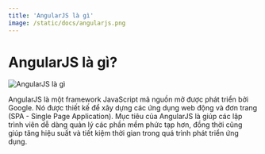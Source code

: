 ```yaml
---
title: 'AngularJS là gì'
image: /static/docs/angularjs.png
---
```


# AngularJS là gì?

![AngularJS là gì](/static/docs/angularjs.png)

AngularJS là một framework JavaScript mã nguồn mở được phát triển bởi Google. Nó được thiết kế để xây dựng các ứng dụng web động và đơn trang (SPA - Single Page Application). Mục tiêu của AngularJS là giúp các lập trình viên dễ dàng quản lý các phần mềm phức tạp hơn, đồng thời cũng giúp tăng hiệu suất và tiết kiệm thời gian trong quá trình phát triển ứng dụng.
